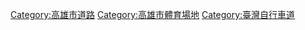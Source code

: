 [[Category:高雄市道路|Category:高雄市道路]]
[[Category:高雄市體育場地|Category:高雄市體育場地]]
[[Category:臺灣自行車道|Category:臺灣自行車道]]
